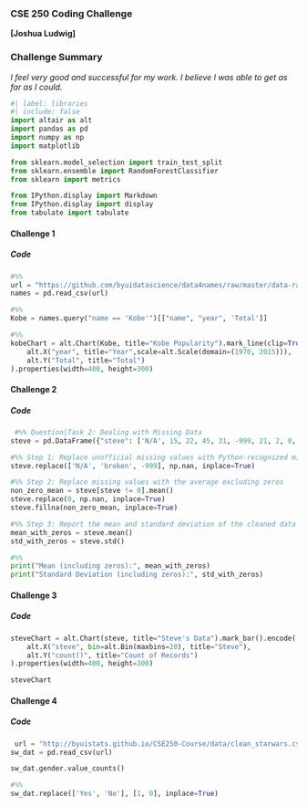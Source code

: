 ### CSE 250 Coding Challenge

__[Joshua Ludwig]__

### Challenge Summary

_I feel very good and successful for my work. I believe I was able to get as far as I could._

```python
#| label: libraries
#| include: false
import altair as alt
import pandas as pd
import numpy as np
import matplotlib

from sklearn.model_selection import train_test_split
from sklearn.ensemble import RandomForestClassifier
from sklearn import metrics

from IPython.display import Markdown
from IPython.display import display
from tabulate import tabulate
```

#### Challenge 1

##### Code

```python
#%%
url = "https://github.com/byuidatascience/data4names/raw/master/data-raw/names_year/names_year.csv" 
names = pd.read_csv(url)

#%%
Kobe = names.query("name == 'Kobe'")[["name", "year", 'Total']]

#%%
kobeChart = alt.Chart(Kobe, title="Kobe Popularity").mark_line(clip=True).encode(
    alt.X("year", title="Year",scale=alt.Scale(domain=(1970, 2015))),
    alt.Y("Total", title="Total")
).properties(width=400, height=300)


```

#### Challenge 2

##### Code

```python
 #%% Question|Task 2: Dealing with Missing Data
steve = pd.DataFrame({"steve": ['N/A', 15, 22, 45, 31, -999, 21, 2, 0, 0, 0, 'broken', 19, 19, 36, 27, 0, np.nan, 0, 33, 42, -999]})

#%% Step 1: Replace unofficial missing values with Python-recognized missing values
steve.replace(['N/A', 'broken', -999], np.nan, inplace=True)

#%% Step 2: Replace missing values with the average excluding zeros
non_zero_mean = steve[steve != 0].mean()
steve.replace(0, np.nan, inplace=True)
steve.fillna(non_zero_mean, inplace=True)

#%% Step 3: Report the mean and standard deviation of the cleaned data (including the zeros)
mean_with_zeros = steve.mean()
std_with_zeros = steve.std()

#%%
print("Mean (including zeros):", mean_with_zeros)
print("Standard Deviation (including zeros):", std_with_zeros)

```

#### Challenge 3

##### Code

```python
steveChart = alt.Chart(steve, title="Steve's Data").mark_bar().encode(
    alt.X("steve", bin=alt.Bin(maxbins=20), title="Steve"),
    alt.Y("count()", title="Count of Records")
).properties(width=400, height=300)

steveChart

```

#### Challenge 4

##### Code

```python
 url = "http://byuistats.github.io/CSE250-Course/data/clean_starwars.csv"
sw_dat = pd.read_csv(url)

sw_dat.gender.value_counts()

#%%
sw_dat.replace(['Yes', 'No'], [1, 0], inplace=True)

```
